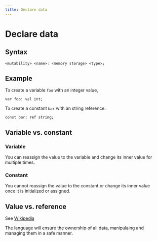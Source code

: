 ```yaml
---
title: Declare data
---
```


# Declare data

## Syntax

```
<mutability> <name>: <memory storage> <type>;
```

## Example

To create a variable `foo` with an integer value,

```
var foo: val int;
```

To create a constant `bar` with an string reference.

```
const bar: ref string;
```

## Variable vs. constant

### Variable

You can reassign the value to the variable and change its inner value for multiple times.

### Constant

You cannot reassign the value to the constant or change its inner value once it is initialized or assigned.

## Value vs. reference

See [Wikipedia](https://en.wikipedia.org/wiki/Value_type_and_reference_type)

The language will ensure the ownership of all data, manipulaing and managing them in a safe manner.
